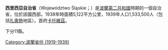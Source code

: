 {{Link style|time=2015-12-12T05:12:23+00:00}}
{{noteTA
|T=zh-hans:西里西亚自治省; zh-hant:西里西亞自治省; zh-tw:西利西亞自治省;
|1=zh-hans:西里西亚; zh-hant:西里西亞; zh-tw:西利西亞;
|2=zh-hans:卡托维兹; zh-hant:卡托維茲; zh-tw:卡托維治;
}}
<!--[[File:Autonomiczne_województwo_śląskie_na_mapie.png|right]]-->
{{Infobox Former Subdivision
|native_name            = województwo śląskie
|conventional_long_name = 西里西亞自治省
|common_name            = województwo śląskie
|continent              = 
|country                = 波蘭
|government_type        = [[自治|自治]]
|subdivision            = 自治省
|nation                 = 波蘭
|life_span              = 1920年7月15日 - 1945年5月6日
|year_start             = 1920年
|year_end               = 1945年
|image_coat             = POL województwo śląskie II RP COA.svg
|image_map              = Poland Voivodeships adminstrative division 1930 Silesian Voivodeship.svg
|capital                = [[卡托維治|卡托維治]]
|latd=50 |latm=15 |latNS=N |longd=19 |longm=00 |longEW=E
|common_languages       = 波蘭語、德語
|title_leader = [[:en:Voivode|Voivode]]
|leader1      = [[:en:Józef_Rymer|Józef Rymer]]（首任）
|leader2      = Michał Grażyński（至1939年）
|stat_year1             = 1929年
|stat_area1             = 5100
|stat_pop1              = 1533500
}}
'''西里西亞自治省'''（Województwo Śląskie；{{lang-de|Woiwodschaft Schlesien}}）是[[波蘭|波蘭]][[波蘭第二共和國|第二共和國]]時期的一個自治省，位於該國西部。1938年時面積5,122平方公里，1939年人口1,533,500人（包括[[扎奧熱|扎奧熱]]地區）。首府[[卡托維茲|卡托維茲]]。

下分11縣。

[[Category:波蘭省份_(1919-1939)|Category:波蘭省份 (1919-1939)]]